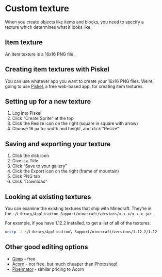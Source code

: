 # Custom texture

When you create objects like items and blocks, you need to specify a texture
which determines what it looks like.

## Item texture

An item texture is a 16x16 PNG file.

## Creating item textures with Piskel

You can use whatever app you want to create your 16x16 PNG files. We're going
to use [Piskel], a free web-based app, for creating item textures.

## Setting up for a new texture

1. Log into Piskel
1. Click "Create Sprite" at the top
1. Click the Resize icon on the right (square in square with arrow)
1. Choose 16 px for width and height, and click "Resize"

## Saving and exporting your texture

1. Click the disk icon
1. Give it a Title
1. Click "Save to your gallery"
1. Click the Export icon on the right (frame of mountain)
1. Click PNG tab
1. Click "Download"

## Looking at existing textures

You can examine the existing textures that ship with Minecraft. They're in the
`~/Library/Application Support/minecraft/versions/x.x.x/x.x.x.jar`.

For example, if you have 1.12.2 installed, to get a list of all of the textures:

```bash
unzip -l ~/Library/Application\ Support/minecraft/versions/1.12.2/1.12.2.jar | grep png | less
```

## Other good editing options

* [Gimp] - free
* [Acorn] - not free, but much cheaper than Photoshop!
* [Pixelmator] - similar pricing to Acorn


[Piskel]: https://www.piskelapp.com/
[Gimp]: https://www.gimp.org/
[Acorn]: https://flyingmeat.com/acorn/
[Pixelmator]: https://www.pixelmator.com/mac/
